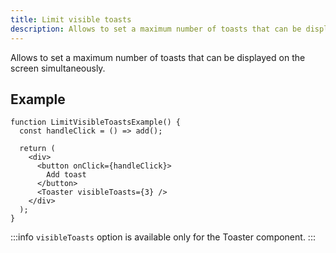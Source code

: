 ```yaml
---
title: Limit visible toasts
description: Allows to set a maximum number of toasts that can be displayed on the screen simultaneously.
---
```


Allows to set a maximum number of toasts that can be displayed on the screen simultaneously.


<LimitVisibleToastsExample />

## Example

```tsx
function LimitVisibleToastsExample() {
  const handleClick = () => add();

  return (
    <div>
      <button onClick={handleClick}>
        Add toast
      </button>
      <Toaster visibleToasts={3} />
    </div>
  );
}
```

:::info
`visibleToasts` option is available only for the Toaster component.
:::


<Blob1 />
